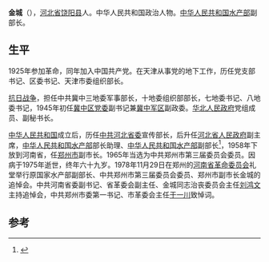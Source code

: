 '''金城'''（{{bd|1906年||1975年}}），[[河北省|河北省]][[饶阳县|饶阳县]]人。中华人民共和国政治人物。[[中华人民共和国水产部|中华人民共和国水产部]]副部长。
==生平==
1925年参加革命，同年加入中国共产党。在天津从事党的地下工作，历任党支部书记、区委书记、天津市委组织部长。

[[抗日战争|抗日战争]]，担任中共冀中三地委军事部长，十地委组织部部长，七地委书记、八地委书记，1945年初任[[冀中军区|冀中区党委]]副书记兼[[冀中军区|冀中军区]]副政委。[[华北人民政府|华北人民政府]]党组成员、副秘书长。

[[中华人民共和国|中华人民共和国]]成立后，历任[[中共河北省委|中共河北省委]]宣传部长，后升任[[河北省人民政府|河北省人民政府]]副主席，[[中华人民共和国水产部|中华人民共和国水产部]]部长助理、[[中华人民共和国水产部|中华人民共和国水产部]]副部长<ref>{{cite journal|title=当前发展淡水捕捞的四大关键——水产部金城副部长在全国淡水捕捞经验交流会上的总结摘要|journal=《中国水产》|year=1960年|issue=07期|url=http://www.cnki.com.cn/Article/CJFDTotal-SICA196007009.htm|accessdate=2015-01-18}}</ref>，1958年下放到河南省，任[[郑州市|郑州市]]副市长。1965年当选为中共郑州市第三届委员会委员。因病于1975年逝世，终年六十九岁。1978年11月29日在郑州的[[河南省革命委员会|河南省革命委员会]]礼堂举行原国家水产部副部长、中共郑州市第三届委员会委员、郑州市副市长金城的追悼会。中共河南省委副书记、省革委会副主任、金城同志治丧委员会主任[[刘鸿文_(1916年)|刘鸿文]]主持追悼会，中共郑州市委第一书记、市革委会主任[[于一川|于一川]]致悼词。

==参考==
{{reflist}}
{{中国政治人物小作品}}